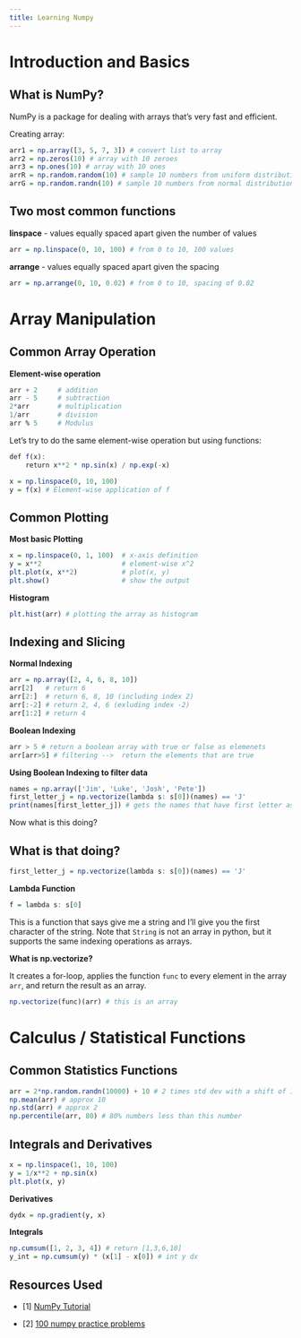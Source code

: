 ```yaml
---
title: Learning Numpy
---
```


# Introduction and Basics

## What is NumPy?

NumPy is a package for dealing with arrays that's very fast and efficient.

Creating array: 

```r
arr1 = np.array([3, 5, 7, 3]) # convert list to array
arr2 = np.zeros(10) # array with 10 zeroes
arr3 = np.ones(10) # array with 10 ones
arrR = np.random.random(10) # sample 10 numbers from uniform distribution
arrG = np.random.randn(10) # sample 10 numbers from normal distribution
```

## Two most common functions

**linspace** - values equally spaced apart given the number of values

```r
arr = np.linspace(0, 10, 100) # from 0 to 10, 100 values
```

**arrange** - values equally spaced apart given the spacing

```r
arr = np.arrange(0, 10, 0.02) # from 0 to 10, spacing of 0.02
```

# Array Manipulation

## Common Array Operation

**Element-wise operation**

```r
arr + 2     # addition
arr - 5     # subtraction
2*arr       # multiplication
1/arr       # division
arr % 5     # Modulus
```
Let's try to do the same element-wise operation but using functions:

```r
def f(x):
    return x**2 * np.sin(x) / np.exp(-x)

x = np.linspace(0, 10, 100)
y = f(x) # Element-wise application of f
```

## Common Plotting

**Most basic Plotting**

```r
x = np.linspace(0, 1, 100)  # x-axis definition
y = x**2                    # element-wise x^2
plt.plot(x, x**2)           # plot(x, y)
plt.show()                  # show the output
```

**Histogram**

```r
plt.hist(arr) # plotting the array as histogram
```

## Indexing and Slicing

**Normal Indexing**

```r
arr = np.array([2, 4, 6, 8, 10])
arr[2]   # return 6
arr[2:]  # return 6, 8, 10 (including index 2)
arr[:-2] # return 2, 4, 6 (exluding index -2)
arr[1:2] # return 4
```

**Boolean Indexing**

```r
arr > 5 # return a boolean array with true or false as elemenets
arr[arr>5] # filtering -->  return the elements that are true
```

**Using Boolean Indexing to filter data**

```r
names = np.array(['Jim', 'Luke', 'Josh', 'Pete'])
first_letter_j = np.vectorize(lambda s: s[0])(names) == 'J'
print(names[first_letter_j]) # gets the names that have first letter as J
```

Now what is this doing?

## What is that doing?

```r
first_letter_j = np.vectorize(lambda s: s[0])(names) == 'J'
```

**Lambda Function**

```r
f = lambda s: s[0]
```

This is a function that says give me a string and I'll give you the first character of the string. Note that `String` is not an array in python, but it supports the same indexing operations as arrays.

**What is np.vectorize?**

It creates a for-loop, applies the function `func` to every element in the array `arr`, and return the result as an array.

```r
np.vectorize(func)(arr) # this is an array
```

# Calculus / Statistical Functions

## Common Statistics Functions

```r
arr = 2*np.random.randn(10000) + 10 # 2 times std dev with a shift of 10 to the right\
np.mean(arr) # approx 10
np.std(arr) # approx 2
np.percentile(arr, 80) # 80% numbers less than this number
```

## Integrals and Derivatives 

```r
x = np.linspace(1, 10, 100)
y = 1/x**2 + np.sin(x)
plt.plot(x, y)
```

**Derivatives**

```r
dydx = np.gradient(y, x)
```

**Integrals**

```r
np.cumsum([1, 2, 3, 4]) # return [1,3,6,10]
y_int = np.cumsum(y) * (x[1] - x[0]) # int y dx
```

## Resources Used

- [1] [NumPy Tutorial](https://youtu.be/DcfYgePyedM?si=xYR4kkV2VBnrbMPp)

- [2] [100 numpy practice problems](https://github.com/rougier/numpy-100)